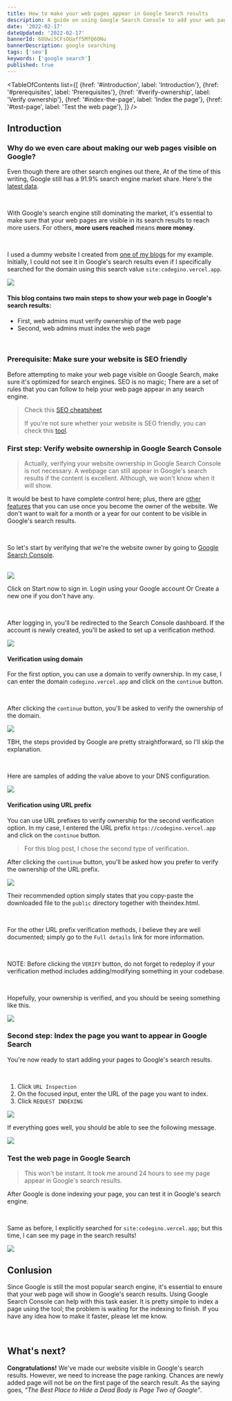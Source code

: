 ```yaml
---
title: How to make your web pages appear in Google Search results
description: A guide on using Google Search Console to add your web pages in Google Search results
date: '2022-02-17'
dateUpdated: '2022-02-17'
bannerId: 68Uwi5CFsOUaff5MfQ6ONu
bannerDescription: google searching 
tags: ['seo']
keywords: ['google search']
published: true 
---
```


<TableOfContents
  list={[
    {href: '#introduction', label: 'Introduction'},
    {href: '#prerequisites', label: 'Prerequisites'},
    {href: '#verify-ownership', label: 'Verify ownership'},
    {href: '#index-the-page', label: 'Index the page'},
    {href: '#test-page', label: 'Test the web page'},
  ]}
/>

## Introduction <Bookmark id="introduction" />

### Why do we even care about making our web pages visible on Google?

Even though there are other search engines out there, At of the time of this writing, Google still has a 91.9% search engine market share. Here's the [latest data](https://gs.statcounter.com/search-engine-market-share).

<br />

With Google's search engine still dominating the market, it's essential to make sure that your web pages are visible in its search results to reach more users. For others, **more users reached** means **more money**. 

<br />

I used a dummy website I created from [one of my blogs](https://codegino.com/blog/remix-supabase-integration) for my example. Initially, I could not see it in Google's search results even if I specifically searched for the domain using this search value `site:codegino.vercel.app`. 

<Img width={890} height={797} src="https://i.imgur.com/MhK2gYN.png" />

<br />

#### This blog contains two main steps to show your web page in Google's search results:

- First, web admins must verify ownership of the web page
- Second, web admins must index the web page

<br />

### Prerequisite: Make sure your website is SEO friendly  <Bookmark id="prerequisites" />

Before attempting to make your web page visible on Google Search, make sure it's optimized for search engines. SEO is no magic; There are a set of rules that you can follow to help your web page appear in any search engine.

> Check this [SEO cheatsheet](https://codegino.com/blog/improve-website-seo)
> 
> If you're not sure whether your website is SEO friendly, you can check this [tool](https://www.google.com/webmasters/tools/richsnippets).

### First step: Verify website ownership in Google Search Console <Bookmark id="verify-ownership" />

> Actually, verifying your website ownership in Google Search Console is not necessary.
> A webpage can still appear in Google's search results if the content is excellent. Although, we won't know when it will show.

It would be best to have complete control here; plus, there are [other features](https://direction.com/10-google-search-console-features/) that you can use once you become the owner of the website. We don't want to wait for a month or a year for our content to be visible in Google's search results.

<br />


So let's start by verifying that we're the website owner by going to [Google Search Console](https://search.google.com/search-console/about).

<br />


<Img width={1210} height={642} src="https://i.imgur.com/Xs0zt1i.png" />

Click on Start now to sign in. Login using your Google account Or Create a new one if you don't have any.

<br />

After logging in, you'll be redirected to the Search Console dashboard. If the account is newly created, you'll be asked to set up a verification method.

<Img width={849} height={705} src="https://i.imgur.com/p8RKKop.png" />

<br />


#### Verification using domain

For the first option, you can use a domain to verify ownership. In my case, I can enter the domain `codegino.vercel.app` and click on the `continue` button.

<br />

After clicking the `continue` button, you'll be asked to verify the ownership of the domain.

<Img width={643} height={517} src="https://i.imgur.com/mdYuTTJ.png" />

TBH, the steps provided by Google are pretty straightforward, so I'll skip the explanation.

<br />

Here are samples of adding the value above to your DNS configuration.

<Img width={801} height={691} src="https://i.imgur.com/F9Q92Tm.png" />

<br />

#### Verification using URL prefix

You can use URL prefixes to verify ownership for the second verification option. In my case, I entered the URL prefix `https://codegino.vercel.app` and click on the `continue` button.

> For this blog post, I chose the second type of verification.

After clicking the `continue` button, you'll be asked how you prefer to verify the ownership of the URL prefix.

<Img width={644} height={804} src="https://i.imgur.com/N55HyV3.png" />

<br />

Their recommended option simply states that you copy-paste the downloaded file to the `public` directory together with theindex.html.

<br />

For the other URL prefix verification methods, I believe they are well documented; simply go to the `Full details` link for more information.

<br />

NOTE: Before clicking the `VERIFY` button, do not forget to redeploy if your verification method includes adding/modifying something in your codebase.

<br />

Hopefully, your ownership is verified, and you should be seeing something like this.

<Img width={1088} height={437} src="https://i.imgur.com/fYzVcEq.png" />

<br />

### Second step: Index the page you want to appear in Google Search <Bookmark id="index-the-page" />

You're now ready to start adding your pages to Google's search results.

<br />

1. Click `URL Inspection`
2. On the focused input, enter the URL of the page you want to index.
3. Click `REQUEST INDEXING`

<Img width={1234} height={877} src="https://i.imgur.com/yIvhntJ.png" />

<br />

If everything goes well, you should be able to see the following message.

<Img width={1230} height={682} src="https://i.imgur.com/x0Ddyk9.png" />

<br />

### Test the web page in Google Search <Bookmark id="test-page" />

> This won't be instant. It took me around 24 hours to see my page appear in Google's search results.

After Google is done indexing your page, you can test it in Google's search engine.

<br />

Same as before, I explicitly searched for `site:codegino.vercel.app`; but this time, I can see my page in the search results!

<Img width={890} height={361} src="https://i.imgur.com/EcULuMG.png" />

<br />

## Conlusion

Since Google is still the most popular search engine, it's essential to ensure that your web page will show in Google's search results.
Using Google Search Console can help with this task easier. It is pretty simple to index a page using the tool; the problem is waiting for the indexing to finish.
If you have any idea how to make it faster, please let me know.

<br />

## What's next?

**Congratulations!** We've made our website visible in Google's search results.
However, we need to increase the page ranking. Chances are newly added page will not be on the first page of the search result. As the saying goes, _"The Best Place to Hide a Dead Body is Page Two of Google"_.
